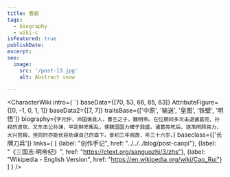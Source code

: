 ```yaml
---
title: 曹叡
tags:
  - biography
  - wiki-c
isFeatured: true
publishDate:
excerpt:
seo:
  image:
    src: '/post-13.jpg'
    alt: Abstract snow

---
```



<CharacterWiki
  intro={``}
  baseData={[70, 53, 66, 85, 83]}
  AttributeFigure={[0, -1, 0, 1, 1]}
  baseData2={[7, 7]}
  traitsBase={['中原', '输送', '皇图', '铁壁', '明悟']}
  biography={`字元仲，沛国谯县人，曹丕之子，魏明帝。在位期间多次击退诸葛亮、孙权的进攻，又东击公孙渊，平定鲜卑叛乱，使魏国国力臻于鼎盛。诸葛亮死后，逐渐罔顾民力，大兴宫殿，但同时亦能优容劝谏自己的臣下。景初三年病故，年三十六岁。`}
  baseclass={['长牌刀兵']}
  links={
    [
      {label: "创作手记", href: "../../../blog/post-caopi"},
      {label: "《三国志·明帝纪》", href: "https://ctext.org/sanguozhi/3/zhs"},
      {label: "Wikipedia - English Version", href: "https://en.wikipedia.org/wiki/Cao_Rui"}
    ]
  }
/>
